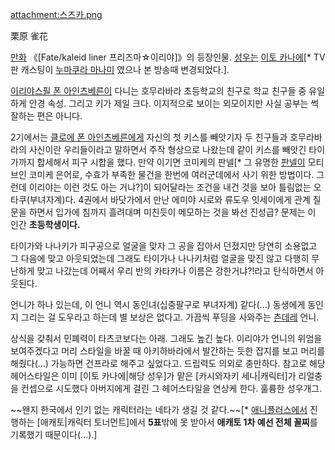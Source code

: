 attachment:스즈카.png

栗原 雀花

[[만화]] 《[Fate/kaleid liner 프리즈마☆이리야]》의 등장인물. [[성우]]는 [[이토 카나에]][* TV판 캐스팅이 [[누마쿠라 마나미]] 였으나 본 방송때 변경되었다.].

[[이리야스필 폰 아인츠베른(Fate/kaleid liner 프리즈마☆이리야)|이리야스필 폰 아인츠베른]]이 다니는 호무라바라 초등학교의 친구로 학교 친구들 중 유일하게 안경 속성. 그리고 키가 제일 크다. 이지적으로 보이는 외모이지만 사실 공부는 썩 잘하는 편은 아니다.

2기에서는 [[클로에 폰 아인츠베른]]에게 자신의 첫 키스를 빼앗기자 두 친구들과 호무라바라의 사신이란 우리들이라고 말하면서 주작 형상으로 나왔는데 같이 키스를 빼앗긴 타이가까지 합세해서 피구 시합을 했다. 만약 이기면 코미케의 판넬[* 그 유명한 [[판넬]]이 모티브인 코미케 은어로, 수효가 부족한 물건을 한번에 여러군데에서 사기 위한 방법이다. 그런데 이리야는 이런 것도 아는 거냐?]이 되어달라는 조건을 내건 것을 보아 틀림없는 오타쿠(부녀자계)다. 4권에서 바닷가에서 만난 에미야 시로와 류도우 잇세이에게 관계 질문을 하면서 입가에 침까지 흘려대며 미친듯이 메모하는 것을 봐선 진성급? 문제는 이 인간 '''초등학생이다.'''

타이가와 나나키가 피구공으로 얼굴을 맞자 그 공을 잡아서 던졌지만 당연히 소용없고 그 다음에 맞고 아웃되었는데 그래도 타이가나 나나키처럼 얼굴을 맞진 않고 다행히 무난하게 맞고 나갔는데 어째서 우리 반의 카타카나 이름은 강한거냐?!라고 탄식하면서 아웃된다.

언니가 하나 있는데, 이 언니 역시 동인녀(십중팔구로 부녀자계) 같다(...) 동생에게 동인지 그리는 걸 도우라고 하는데 별 보상은 없다고. 가끔씩 푸딩을 사와주는 [[츤데레]] 언니.

상식을 갖춰서 민폐력이 타츠코보다는 아래. 그래도 높긴 높다. 이리야가 언니의 위엄을 보여주겠다고 머리 스타일을 바꿀 때 아키하바라에서 발간하는 듯한 잡지를 보고 머리를 해줬다(...) 가능하면 건프라로 해주고 싶었다고. 드립력도 의외로 충만하다. 참고로 해당 헤어스타일은 이미 [이토 카나에|해당 성우]가 맡은 [카시와자키 세나|캐릭터]가 리얼충을 컨셉으로 시도했다 아버지에게 걸린 그 헤어스타일을 연상케 한다. 훌륭한 성우개그.

~~왠지 한국에서 인기 없는 캐릭터라는 네타가 생길 것 같다.~~[* [[애니플러스]]에서 진행하는 [애캐토|캐릭터 토너먼트]에서 '''5표'''밖에 못 받아서 '''애캐토 1차 예선 전체 꼴찌'''를 기록했기 때문이다(...).]
